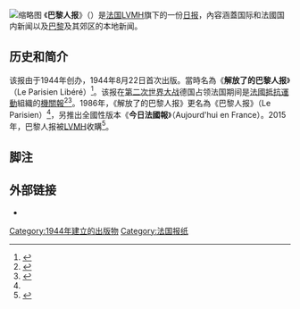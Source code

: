 {{Infobox newspaper
| name = 巴黎人报<br>Le Parisien
| logo = Le Parisien 2012 logo.png
| type = [[報紙|報紙]]
| format = [[小报_(版式)|小报]]
| foundation = {{start date and age|1944}}
| owners = [[LVMH|LVMH]]
| political = [[中立|中立]]<ref>[https://fr.reuters.com/article/idFRLDE6970OD20101008 "Le Parisien-Aujourd'hui en France est et doit rester un grand quotidien populaire et généraliste de qualité. Il tient à préserver sa ligne éditoriale, faite de neutralité politique et de proximité avec son lectorat"] {{Wayback|url=https://fr.reuters.com/article/idFRLDE6970OD20101008 |date=20181024192036 }} ''Reuters''.</ref>
| language = [[法语|法语]]
| headquarters = [[巴黎十五区|巴黎十五区]]
| circulation = 229,638（2014）
| editor = 
| website = {{URL|http://www.leparisien.fr}}
| ISSN = 1161-5435
}}
[[File:LeParisien_1_jnl.jpg|缩略图]]
《'''巴黎人报'''》（{{lang-fr|Le Parisien}}）是[[法国|法国]][[LVMH|LVMH]]旗下的一份[[日报|日报]]，內容涵蓋国际和法國国内新闻以及[[巴黎|巴黎]]及其郊区的本地新闻。

== 历史和简介 ==
该报由{{link-en|艾米里·阿莫里|Émilien Amaury}}于1944年创办，1944年8月22日首次出版。當時名為《'''解放了的巴黎人报'''》（Le Parisien Libéré）<ref>{{Cite book|title=《世界报刊、通讯社、电台译名手册》修订本|last=辛华（即[[新华通讯社译名室|新华通讯社译名室]]）|publisher=商务印书馆|year=1978|location=北京|unified=9017-262}}</ref>。该报在[[第二次世界大战|第二次世界大战]]德国占领法国期间是[[法國抵抗運動|法國抵抗運動]]組織的[[机关报|機關報]]<ref name="HughesReader2002">{{Cite book|last=Alexandra Hughes|last2=Keith A Reader|title=Encyclopaedia of Contemporary French Culture|url=https://books.google.com/books?id=BKCFAgAAQBAJ&pg=PA357|accessdate=22 November 2014|date=11 March 2002|publisher=Routledge|isbn=978-1-134-78866-8|page=409|archive-date=2020-05-22|archive-url=https://web.archive.org/web/20200522144056/https://books.google.com/books?id=BKCFAgAAQBAJ&pg=PA357|dead-url=no}}</ref><ref name="ebri">{{Cite web|title=Le Parisien (French newspaper)|url=http://global.britannica.com/EBchecked/topic/443969/Le-Parisien|accessdate=14 December 2014|work=Encyclopædia Britannica}}</ref>。1986年，《解放了的巴黎人报》更名為《巴黎人报》（Le Parisien）<ref name="HughesReader2002" />，另推出全國性版本《'''今日法國報'''》（Aujourd'hui en France）。2015年，巴黎人报被[[LVMH|LVMH]]收購<ref>{{Cite news|title=LVMH says in talks to buy Le Parisien newspaper|work=Reuters|accessdate=2017-12-14|date=2015-05-26|url=https://www.reuters.com/article/us-lvmh-leparisien/lvmh-says-in-talks-to-buy-le-parisien-newspaper-idUSKBN0OB1XC20150526|archive-date=2020-11-02|archive-url=https://web.archive.org/web/20201102235133/https://www.reuters.com/article/us-lvmh-leparisien/lvmh-says-in-talks-to-buy-le-parisien-newspaper-idUSKBN0OB1XC20150526|dead-url=no}}</ref>。

== 脚注 ==
{{Reflist}}

== 外部链接 ==
* {{Official website|http://www.leparisien.fr}} 
{{Newspapers in France|state=collapsed}}
[[Category:1944年建立的出版物|Category:1944年建立的出版物]]
[[Category:法国报纸|Category:法国报纸]]